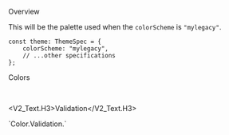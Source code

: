 
<Meta title="General/Color/MyLegacy Color" />

<Title>MyLegacy Colors</Title>

<Secondary>Overview</Secondary>

This will be the palette used when the `colorScheme` is `"mylegacy"`.

```tsx
const theme: ThemeSpec = {
    colorScheme: "mylegacy",
    // ...other specifications
};
```

<Secondary>Colors</Secondary>

<Unstyled>
    <ColorPalette set={MyLegacyColorSet.Brand} category="Brand" />
    <ColorPalette
        set={{
            Primary: MyLegacyColorSet.Primary,
            PrimaryDark: MyLegacyColorSet.PrimaryDark,
            Secondary: MyLegacyColorSet.Secondary,
        }}
    />
    <ColorPalette set={MyLegacyColorSet.Neutral} category="Neutral" />
    <ColorPalette set={MyLegacyColorSet.Accent.Dark} category="Accent.Dark" />
    <ColorPalette set={MyLegacyColorSet.Accent.Light} category="Accent.Light" />
</Unstyled>

<br />

<V2_Text.H3>Validation</V2_Text.H3>

<PreviewBox>
    `Color.Validation.<color>`
</PreviewBox>

<Unstyled>
    <ColorPalette set={MyLegacyColorSet.Validation.Green} category="Green" />
    <ColorPalette set={MyLegacyColorSet.Validation.Orange} category="Orange" />
    <ColorPalette set={MyLegacyColorSet.Validation.Red} category="Red" />
    <ColorPalette set={MyLegacyColorSet.Validation.Blue} category="Blue" />
</Unstyled>
